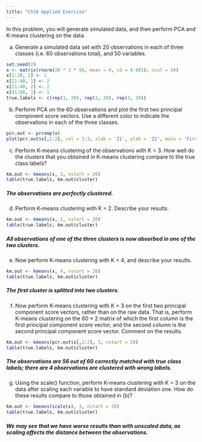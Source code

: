 ```yaml
---
title: "Ch10 Applied Exercise"
---
```

In this problem, you will generate simulated data, and then perform PCA and K-means clustering on the data.

(a)	Generate a simulated data set with 20 observations in each of three classes (i.e. 60 observations total), and 50 variables. 

```r
set.seed(2)
x <- matrix(rnorm(20 * 3 * 50, mean = 0, sd = 0.001), ncol = 50)
x[1:20, 2] <- 1
x[21:40, 1] <- 2
x[21:40, 2] <- 2
x[41:60, 1] <- 1
true.labels <- c(rep(1, 20), rep(2, 20), rep(3, 20))
```

(b) Perform PCA on the 60 observations and plot the first two principal component score vectors. Use a different color to indicate the observations in each of the three classes.

```r
pcr.out <- prcomp(x)
plot(pcr.out$x[,1:2], col = 1:3, xlab = 'Z1', ylab = 'Z2', main = 'First Two Principal Component', pch = 19)
```

(c) Perform K-means clustering of the observations with K = 3. How well do the clusters that you obtained in K-means clustering compare to the true class labels? 

```r
km.out <- kmeans(x, 3, nstart = 20)
table(true.labels, km.out$cluster)
```
##### *The observations are perfectly clustered.*

(d) Perform K-means clustering with K = 2. Describe your results.

```r
km.out <- kmeans(x, 2, nstart = 20)
table(true.labels, km.out$cluster)
```
##### *All observations of one of the three clusters is now absorbed in one of the two clusters. *

(e) Now perform K-means clustering with K = 4, and describe your results. 

```r
km.out <- kmeans(x, 4, nstart = 20)
table(true.labels, km.out$cluster)
```
##### *The first cluster is splitted into two clusters.*

(f) Now perform K-means clustering with K = 3 on the first two principal component score vectors, rather than on the raw data. That is, perform K-means clustering on the 60 × 2 matrix of which the first column is the first principal component score vector, and the second column is the second principal component score vector. Comment on the results. 

```r
km.out <- kmeans(pcr.out$x[,1:2], 3, nstart = 20)
table(true.labels, km.out$cluster)
```
##### *The observations are 56 out of 60 correctly matched with true class labels; there are 4 observations are clustered with wrong labels.*

(g) Using the scale() function, perform K-means clustering with K = 3 on the data after scaling each variable to have standard deviation one. How do these results compare to those obtained in (b)? 

```r
km.out <- kmeans(scale(x), 3, nstart = 20)
table(true.labels, km.out$cluster)
```
##### *We may see that we have worse results than with unscaled data, as scaling affects the distance between the observations.*